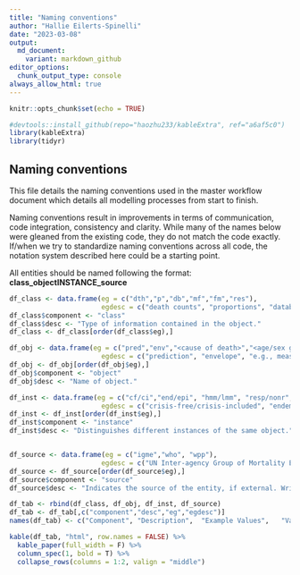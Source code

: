 ```yaml
---
title: "Naming conventions"
author: "Hallie Eilerts-Spinelli"
date: "2023-03-08"
output:
  md_document:
    variant: markdown_github
editor_options: 
  chunk_output_type: console
always_allow_html: true
---
```


```r
knitr::opts_chunk$set(echo = TRUE)

#devtools::install_github(repo="haozhu233/kableExtra", ref="a6af5c0")
library(kableExtra)
library(tidyr)

```


## Naming conventions

This file details the naming conventions used in the master workflow document which details all modelling processes from start to finish. 

Naming conventions result in improvements in terms of communication, code integration, consistency and clarity. While many of the names below were gleaned from the existing code, they do not match the code exactly. If/when we try to standardize naming conventions across all code, the notation system described here could be a starting point.

All entities should be named following the format: **class_objectINSTANCE_source**

```r
df_class <- data.frame(eg = c("dth","p","db","mf","fm","res"),
                       egdesc = c("death counts", "proportions", "database", "model frame", "fitted model", "results"))
df_class$component <- "class"
df_class$desc <- "Type of information contained in the object."
df_class <- df_class[order(df_class$eg),]

df_obj <- data.frame(eg = c("pred","env","<cause of death>","<age/sex group>"),
                       egdesc = c("prediction", "envelope", "e.g., meas, tb, collectvio", "0to1, 1to59, 5to9, 10to14, 15to19f, 15to19m"))
df_obj <- df_obj[order(df_obj$eg),]
df_obj$component <- "object"
df_obj$desc <- "Name of object."

df_inst <- data.frame(eg = c("cf/ci","end/epi", "hmm/lmm", "resp/nonr", "<country>"),
                       egdesc = c("crisis-free/crisis-included", "endemic/epidemic", "high/low mortality modelled", "respiratory/non-respiratory", "e.g., China, India"))
df_inst <- df_inst[order(df_inst$eg),]
df_inst$component <- "instance"
df_inst$desc <- "Distinguishes different instances of the same object."


df_source <- data.frame(eg = c("igme","who", "wpp"),
                       egdesc = c("UN Inter-agency Group of Mortality Estimation", "World Population Prospects", "World Health Organization"))
df_source <- df_source[order(df_source$eg),]
df_source$component <- "source"
df_source$desc <- "Indicates the source of the entity, if external. Written in all uppercase. Paired instances should have the same number of letters."

df_tab <- rbind(df_class, df_obj, df_inst, df_source)
df_tab <- df_tab[,c("component","desc","eg","egdesc")]
names(df_tab) <- c("Component",	"Description",	"Example Values",	"Value Description")

kable(df_tab, "html", row.names = FALSE) %>%
  kable_paper(full_width = F) %>%
  column_spec(1, bold = T) %>%
  collapse_rows(columns = 1:2, valign = "middle")
```

